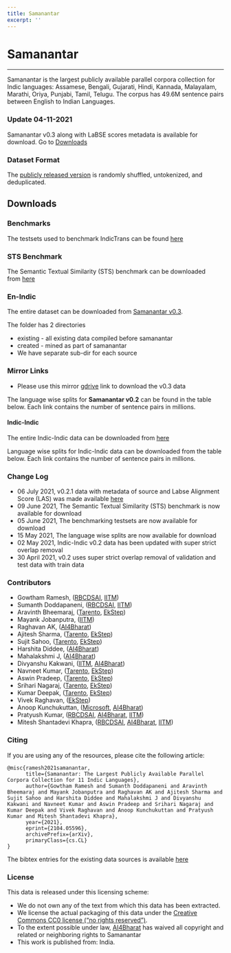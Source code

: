 ```yaml
---
title: Samanantar
excerpt: ''
---
```


# Samanantar

***

Samanantar is the largest publicly available parallel corpora collection for Indic languages: Assamese, Bengali, Gujarati, Hindi, Kannada, Malayalam, Marathi, Oriya, Punjabi, Tamil, Telugu. The corpus has 49.6M sentence pairs between English to Indian Languages.

### Update 04-11-2021

Samanantar v0.3 along with LaBSE scores metadata is available for download. Go to [Downloads](https://indicnlp.ai4bharat.org/samanantar/#downloads)

### Dataset Format

The [publicly released version](https://indicnlp.ai4bharat.org/samanantar/#downloads) is randomly shuffled, untokenized, and deduplicated.

## Downloads

### Benchmarks

The testsets used to benchmark IndicTrans can be found [here](https://storage.googleapis.com/samanantar-public/benchmarks.zip)

### STS Benchmark

The Semantic Textual Similarity (STS) benchmark can be downloaded from [here](https://storage.googleapis.com/samanantar-public/human\_annotations.tsv)

### En-Indic

The entire dataset can be downloaded from [Samanantar v0.3](https://storage.googleapis.com/samanantar-public/V0.3/source\_wise\_splits.zip).

The folder has 2 directories

*   existing - all existing data compiled before samanantar
*   created - mined as part of samanantar
*   We have separate sub-dir for each source

### Mirror Links

*   Please use this mirror [gdrive](https://drive.google.com/file/d/1xrD9bL78mbxpp-DdOw1EHhz1nzin\_6dX/view?usp=sharing) link to download the v0.3 data

The language wise splits for **Samanantar v0.2** can be found in the table below. Each link contains the number of sentence pairs in millions.



#### Indic-Indic

The entire Indic-Indic data can be downloaded from [here](https://storage.googleapis.com/samanantar-public/V0.2/data/indic2indic/indic2indic.zip)

Language wise splits for Indic-Indic data can be downloaded from the table below. Each link contains the number of sentence pairs in millions.

### Change Log

*   06 July 2021, v0.2.1 data with metadata of source and Labse Alignment Score (LAS) was made available [here](https://storage.googleapis.com/samanantar-public/V0.2/data/en2indic/samanantar\_v0.2\_las.zip)
*   09 June 2021, The Semantic Textual Similarity (STS) benchmark is now available for download
*   05 June 2021, The benchmarking testsets are now available for download
*   15 May 2021, The language wise splits are now available for download
*   02 May 2021, Indic-Indic v0.2 data has been updated with super strict overlap removal
*   30 April 2021, v0.2 uses super strict overlap removal of validation and test data with train data

### Contributors

*   Gowtham Ramesh, ([RBCDSAI](https://rbcdsai.iitm.ac.in/), [IITM](https://www.iitm.ac.in/))
*   Sumanth Doddapaneni, ([RBCDSAI](https://rbcdsai.iitm.ac.in/), [IITM](https://www.iitm.ac.in/))
*   Aravinth Bheemaraj, ([Tarento](https://www.linkedin.com/company/tarento-group/), [EkStep](https://ekstep.in/))
*   Mayank Jobanputra, ([IITM](https://www.iitm.ac.in/))
*   Raghavan AK, ([AI4Bharat](https://ai4bharat.org/))
*   Ajitesh Sharma, ([Tarento](https://www.linkedin.com/company/tarento-group/), [EkStep](https://ekstep.in/))
*   Sujit Sahoo, ([Tarento](https://www.linkedin.com/company/tarento-group/), [EkStep](https://ekstep.in/))
*   Harshita Diddee, ([AI4Bharat](https://ai4bharat.org/))
*   Mahalakshmi J, ([AI4Bharat](https://ai4bharat.org/))
*   Divyanshu Kakwani, ([IITM](https://www.iitm.ac.in/), [AI4Bharat](https://ai4bharat.org/))
*   Navneet Kumar, ([Tarento](https://www.linkedin.com/company/tarento-group/), [EkStep](https://ekstep.in/))
*   Aswin Pradeep, ([Tarento](https://www.linkedin.com/company/tarento-group/), [EkStep](https://ekstep.in/))
*   Srihari Nagaraj, ([Tarento](https://www.linkedin.com/company/tarento-group/), [EkStep](https://ekstep.in/))
*   Kumar Deepak, ([Tarento](https://www.linkedin.com/company/tarento-group/), [EkStep](https://ekstep.in/))
*   Vivek Raghavan, ([EkStep](https://ekstep.in/))
*   Anoop Kunchukuttan, ([Microsoft](https://www.microsoft.com/en-in/), [AI4Bharat](https://ai4bharat.org/))
*   Pratyush Kumar, ([RBCDSAI](https://rbcdsai.iitm.ac.in/), [AI4Bharat](https://ai4bharat.org/), [IITM](https://www.iitm.ac.in/))
*   Mitesh Shantadevi Khapra, ([RBCDSAI](https://rbcdsai.iitm.ac.in/), [AI4Bharat](https://ai4bharat.org/), [IITM](https://www.iitm.ac.in/))

### Citing

If you are using any of the resources, please cite the following article:

```
@misc{ramesh2021samanantar,
      title={Samanantar: The Largest Publicly Available Parallel Corpora Collection for 11 Indic Languages}, 
      author={Gowtham Ramesh and Sumanth Doddapaneni and Aravinth Bheemaraj and Mayank Jobanputra and Raghavan AK and Ajitesh Sharma and Sujit Sahoo and Harshita Diddee and Mahalakshmi J and Divyanshu Kakwani and Navneet Kumar and Aswin Pradeep and Srihari Nagaraj and Kumar Deepak and Vivek Raghavan and Anoop Kunchukuttan and Pratyush Kumar and Mitesh Shantadevi Khapra},
      year={2021},
      eprint={2104.05596},
      archivePrefix={arXiv},
      primaryClass={cs.CL}
}

```

The bibtex entries for the existing data sources is available [here](https://indicnlp.ai4bharat.org/papers/samanantar-existing-data.bib)

### License




This data is released under this licensing scheme:

*   We do not own any of the text from which this data has been extracted.
*   We license the actual packaging of this data under the [Creative Commons CC0 license (“no rights reserved”)](http://creativecommons.org/publicdomain/zero/1.0).
*   To the extent possible under law, [AI4Bharat](https://indicnlp.ai4bharat.org/samanantar/) has waived all copyright and related or neighboring rights to Samanantar
*   This work is published from: India.



